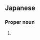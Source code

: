 ==Japanese==
{{ja-kanjitab|ゆ|か|yomi=o}}

===Proper noun===
{{ja-pos|proper|ゆか}}

# {{given name|female|lang=ja|sort=ゆか}}